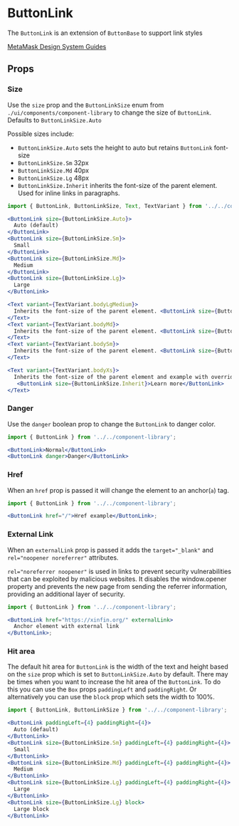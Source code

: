 

# ButtonLink

The `ButtonLink` is an extension of `ButtonBase` to support link styles

[MetaMask Design System Guides](https://www.notion.so/MetaMask-Design-System-Guides-Design-f86ecc914d6b4eb6873a122b83c12940)

<Canvas>
  <Story id="components-componentlibrary-buttonlink--default-story" />
</Canvas>

## Props

<ArgsTable of={ButtonLink} />

### Size

Use the `size` prop and the `ButtonLinkSize` enum from `./ui/components/component-library` to change the size of `ButtonLink`. Defaults to `ButtonLinkSize.Auto`

Possible sizes include:

- `ButtonLinkSize.Auto` sets the height to auto but retains `ButtonLink` font-size
- `ButtonLinkSize.Sm` 32px
- `ButtonLinkSize.Md` 40px
- `ButtonLinkSize.Lg` 48px
- `ButtonLinkSize.Inherit` inherits the font-size of the parent element. Used for inline links in paragraphs.

<Canvas>
  <Story id="components-componentlibrary-buttonlink--size-story" />
</Canvas>

```jsx
import { ButtonLink, ButtonLinkSize, Text, TextVariant } from '../../component-library';

<ButtonLink size={ButtonLinkSize.Auto}>
  Auto (default)
</ButtonLink>
<ButtonLink size={ButtonLinkSize.Sm}>
  Small
</ButtonLink>
<ButtonLink size={ButtonLinkSize.Md}>
  Medium
</ButtonLink>
<ButtonLink size={ButtonLinkSize.Lg}>
  Large
</ButtonLink>

<Text variant={TextVariant.bodyLgMedium}>
  Inherits the font-size of the parent element. <ButtonLink size={ButtonLinkSize.Inherit}>Learn more</ButtonLink>
</Text>
<Text variant={TextVariant.bodyMd}>
  Inherits the font-size of the parent element. <ButtonLink size={ButtonLinkSize.Inherit}>Learn more</ButtonLink>
</Text>
<Text variant={TextVariant.bodySm}>
  Inherits the font-size of the parent element. <ButtonLink size={ButtonLinkSize.Inherit}>Learn more</ButtonLink>
</Text>

<Text variant={TextVariant.bodyXs}>
  Inherits the font-size of the parent element and example with override for a success color.
   <ButtonLink size={ButtonLinkSize.Inherit}>Learn more</ButtonLink>
</Text>
```

### Danger

Use the `danger` boolean prop to change the `ButtonLink` to danger color.

<Canvas>
  <Story id="components-componentlibrary-buttonlink--danger" />
</Canvas>

```jsx
import { ButtonLink } from '../../component-library';

<ButtonLink>Normal</ButtonLink>
<ButtonLink danger>Danger</ButtonLink>
```

### Href

When an `href` prop is passed it will change the element to an anchor(`a`) tag.

<Canvas>
  <Story id="components-componentlibrary-buttonlink--href" />
</Canvas>

```jsx
import { ButtonLink } from '../../component-library';

<ButtonLink href="/">Href example</ButtonLink>;
```

### External Link

When an `externalLink` prop is passed it adds the `target="_blank"` and `rel="noopener noreferrer"` attributes.

`rel="noreferrer noopener"` is used in links to prevent security vulnerabilities that can be exploited by malicious websites. It disables the window.opener property and prevents the new page from sending the referrer information, providing an additional layer of security.

<Canvas>
  <Story id="components-componentlibrary-buttonlink--external-link" />
</Canvas>

```jsx
import { ButtonLink } from '../../component-library';

<ButtonLink href="https://xinfin.org/" externalLink>
  Anchor element with external link
</ButtonLink>;
```

### Hit area

The default hit area for `ButtonLink` is the width of the text and height based on the `size` prop which is set to `ButtonLinkSize.Auto` by default. There may be times when you want to increase the hit area of the `ButtonLink`. To do this you can use the `Box` props `paddingLeft` and `paddingRight`. Or alternatively you can use the `block` prop which sets the width to 100%.

<Canvas>
  <Story id="components-componentlibrary-buttonlink--hit-area" />
</Canvas>

```jsx
import { ButtonLink, ButtonLinkSize } from '../../component-library';

<ButtonLink paddingLeft={4} paddingRight={4}>
  Auto (default)
</ButtonLink>
<ButtonLink size={ButtonLinkSize.Sm} paddingLeft={4} paddingRight={4}>
  Small
</ButtonLink>
<ButtonLink size={ButtonLinkSize.Md} paddingLeft={4} paddingRight={4}>
  Medium
</ButtonLink>
<ButtonLink size={ButtonLinkSize.Lg} paddingLeft={4} paddingRight={4}>
  Large
</ButtonLink>
<ButtonLink size={ButtonLinkSize.Lg} block>
  Large block
</ButtonLink>
```
